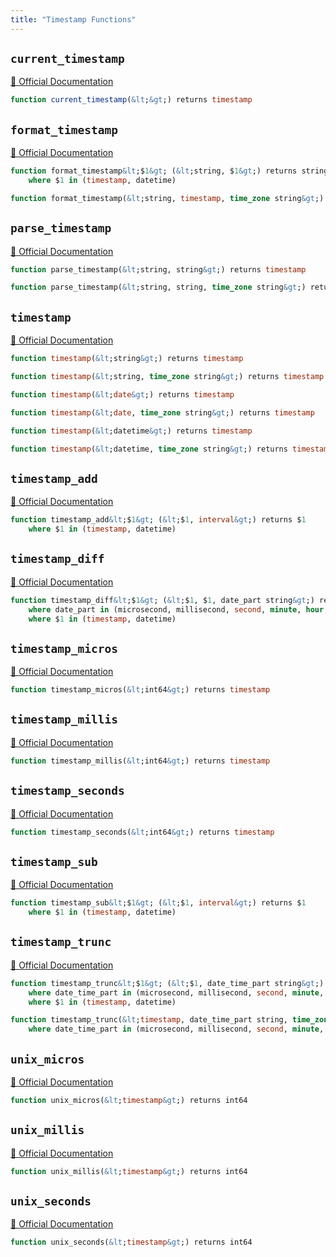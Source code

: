 ```yaml
---
title: "Timestamp Functions"
---
```


## `current_timestamp`
[🔗 Official Documentation](https://cloud.google.com/bigquery/docs/reference/standard-sql/timestamp_functions#current_timestamp)

```sql
function current_timestamp(&lt;&gt;) returns timestamp
```


## `format_timestamp`
[🔗 Official Documentation](https://cloud.google.com/bigquery/docs/reference/standard-sql/timestamp_functions#format_timestamp)

```sql
function format_timestamp&lt;$1&gt; (&lt;string, $1&gt;) returns string
	where $1 in (timestamp, datetime)
```


```sql
function format_timestamp(&lt;string, timestamp, time_zone string&gt;) returns string
```


## `parse_timestamp`
[🔗 Official Documentation](https://cloud.google.com/bigquery/docs/reference/standard-sql/timestamp_functions#parse_timestamp)

```sql
function parse_timestamp(&lt;string, string&gt;) returns timestamp
```


```sql
function parse_timestamp(&lt;string, string, time_zone string&gt;) returns timestamp
```


## `timestamp`
[🔗 Official Documentation](https://cloud.google.com/bigquery/docs/reference/standard-sql/timestamp_functions#timestamp)

```sql
function timestamp(&lt;string&gt;) returns timestamp
```


```sql
function timestamp(&lt;string, time_zone string&gt;) returns timestamp
```


```sql
function timestamp(&lt;date&gt;) returns timestamp
```


```sql
function timestamp(&lt;date, time_zone string&gt;) returns timestamp
```


```sql
function timestamp(&lt;datetime&gt;) returns timestamp
```


```sql
function timestamp(&lt;datetime, time_zone string&gt;) returns timestamp
```


## `timestamp_add`
[🔗 Official Documentation](https://cloud.google.com/bigquery/docs/reference/standard-sql/timestamp_functions#timestamp_add)

```sql
function timestamp_add&lt;$1&gt; (&lt;$1, interval&gt;) returns $1
	where $1 in (timestamp, datetime)
```


## `timestamp_diff`
[🔗 Official Documentation](https://cloud.google.com/bigquery/docs/reference/standard-sql/timestamp_functions#timestamp_diff)

```sql
function timestamp_diff&lt;$1&gt; (&lt;$1, $1, date_part string&gt;) returns bigint
	where date_part in (microsecond, millisecond, second, minute, hour, day, week, month, quarter, year)
	where $1 in (timestamp, datetime)
```


## `timestamp_micros`
[🔗 Official Documentation](https://cloud.google.com/bigquery/docs/reference/standard-sql/timestamp_functions#timestamp_micros)

```sql
function timestamp_micros(&lt;int64&gt;) returns timestamp
```


## `timestamp_millis`
[🔗 Official Documentation](https://cloud.google.com/bigquery/docs/reference/standard-sql/timestamp_functions#timestamp_millis)

```sql
function timestamp_millis(&lt;int64&gt;) returns timestamp
```


## `timestamp_seconds`
[🔗 Official Documentation](https://cloud.google.com/bigquery/docs/reference/standard-sql/timestamp_functions#timestamp_seconds)

```sql
function timestamp_seconds(&lt;int64&gt;) returns timestamp
```


## `timestamp_sub`
[🔗 Official Documentation](https://cloud.google.com/bigquery/docs/reference/standard-sql/timestamp_functions#timestamp_sub)

```sql
function timestamp_sub&lt;$1&gt; (&lt;$1, interval&gt;) returns $1
	where $1 in (timestamp, datetime)
```


## `timestamp_trunc`
[🔗 Official Documentation](https://cloud.google.com/bigquery/docs/reference/standard-sql/timestamp_functions#timestamp_trunc)

```sql
function timestamp_trunc&lt;$1&gt; (&lt;$1, date_time_part string&gt;) returns $1
	where date_time_part in (microsecond, millisecond, second, minute, hour, day, week, week(monday), week(tuesday), week(wednesday), week(thursday), week(friday), week(saturday), week(sunday), isoweek, month, quarter, year, isoyear)
	where $1 in (timestamp, datetime)
```


```sql
function timestamp_trunc(&lt;timestamp, date_time_part string, time_zone string&gt;) returns timestamp
	where date_time_part in (microsecond, millisecond, second, minute, hour, day, week, week(monday), week(tuesday), week(wednesday), week(thursday), week(friday), week(saturday), week(sunday), isoweek, month, quarter, year, isoyear)
```


## `unix_micros`
[🔗 Official Documentation](https://cloud.google.com/bigquery/docs/reference/standard-sql/timestamp_functions#unix_micros)

```sql
function unix_micros(&lt;timestamp&gt;) returns int64
```


## `unix_millis`
[🔗 Official Documentation](https://cloud.google.com/bigquery/docs/reference/standard-sql/timestamp_functions#unix_millis)

```sql
function unix_millis(&lt;timestamp&gt;) returns int64
```


## `unix_seconds`
[🔗 Official Documentation](https://cloud.google.com/bigquery/docs/reference/standard-sql/timestamp_functions#unix_seconds)

```sql
function unix_seconds(&lt;timestamp&gt;) returns int64
```



